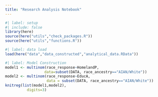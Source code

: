 ```yaml
---
title: "Research Analysis Notebook"
---
```


```r
#| label: setup
#| include: false
library(here)
source(here("utils","check_packages.R"))
source(here("utils","functions.R"))
```

```r
#| label: data load
load(here("data","data_constructed","analytical_data.RData"))
```

```r
#| label: Model Construction
model1 <- multinom(race_response~HomelandP,
                  data=subset(DATA, race_ancestry=="AIAN/White"))
model2 <- multinom(race_response~EducA,
                   data = subset(DATA, race_ancestry=="AIAN/White"))
knitreg(list(model1,model2),
          digits=3)
```
